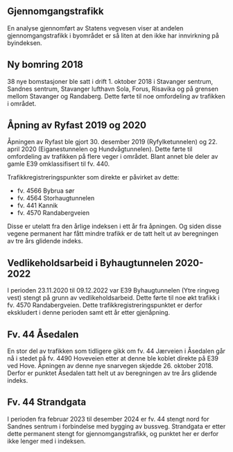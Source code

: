 ## Gjennomgangstrafikk {#sec-through_traffic}
En analyse gjennomført av Statens vegvesen viser at andelen gjennomgangstrafikk i byområdet er så liten at den ikke har innvirkning på byindeksen.


## Ny bomring 2018
38 nye bomstasjoner ble satt i drift 1. oktober 2018 i Stavanger sentrum, Sandnes sentrum, Stavanger lufthavn Sola, Forus, Risavika og på grensen mellom Stavanger og Randaberg. Dette førte til noe omfordeling av trafikken i området.


## Åpning av Ryfast 2019 og 2020
Åpningen av Ryfast ble gjort 30. desember 2019 (Ryfylketunnelen) og 22. april 2020 (Eiganestunnelen og Hundvågtunnelen). Dette førte til omfordeling av trafikken på flere veger i området. Blant annet ble deler av gamle E39 omklassifisert til fv. 440.

Trafikkregistreringspunkter som direkte er påvirket av dette:

  - fv. 4566 Bybrua sør
  - fv. 4564 Storhaugtunnelen
  - fv. 441 Kannik
  - fv. 4570 Randabergveien

Disse er utelatt fra den årlige indeksen i ett år fra åpningen. Og siden disse vegene permanent har fått mindre trafikk er de tatt helt ut av beregningen av tre års glidende indeks.


## Vedlikeholdsarbeid i Byhaugtunnelen 2020-2022
I perioden 23.11.2020 til 09.12.2022 var E39 Byhaugtunnelen (Ytre ringveg vest) stengt på grunn av vedlikeholdsarbeid. Dette førte til noe økt trafikk i fv. 4570 Randabergveien. Dette trafikkregistreringspunktet er derfor ekskludert i denne perioden samt ett år etter gjenåpning.


## Fv. 44 Åsedalen
En stor del av trafikken som tidligere gikk om fv. 44 Jærveien i Åsedalen går nå i stedet på fv. 4490 Hoveveien etter at denne ble koblet direkte på E39 ved Hove. Åpningen av denne nye snarvegen skjedde 26. oktober 2018. Derfor er punktet Åsedalen tatt helt ut av beregningen av tre års glidende indeks.


## Fv. 44 Strandgata
I perioden fra februar 2023 til desember 2024 er fv. 44 stengt nord for Sandnes sentrum i forbindelse med bygging av bussveg. Strandgata er etter dette permanent stengt for gjennomgangstrafikk, og punktet her er derfor ikke lenger med i indeksen.
